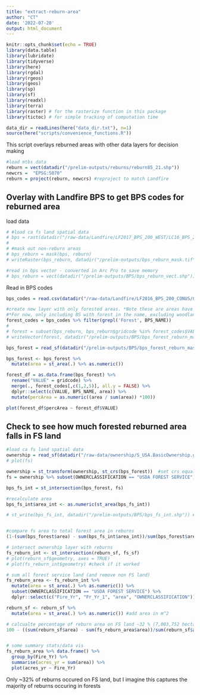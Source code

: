 ```yaml
---
title: "extract-reburn-area"
author: "CT"
date: '2022-07-20'
output: html_document
---
```



```r
knitr::opts_chunk$set(echo = TRUE)
library(data.table)
library(lubridate)
library(tidyverse)
library(here)
library(rgdal)
library(rgeos)
library(geos)
library(sp)
library(sf)
library(readxl)
library(terra)
library(raster) # for the rasterize function in this package
library(tictoc) # for simple tracking of computation time

data_dir = readLines(here("data_dir.txt"), n=1)
source(here("scripts/convenience_functions.R"))

```



This script overlays reburned areas with other data layers for decision making

```r
#load mtbs data
reburn = vect(datadir("/prelim-outputs/reburns/reburn85_21.shp")) 
newcrs =  "EPSG:5070"  
reburn = project(reburn, newcrs) #reproject to match Landfire
```

## Overlay with Landfire BPS to get BPS codes for reburned area

load data
```r
# #load ca fs land spatial data
# bps = rast(datadir("/raw-data/Landfire/LF2017_BPS_200_WEST/LC16_BPS_200_West.tif")) 
# 
# #mask out non-reburn areas
# bps_reburn = mask(bps, reburn)
# writeRaster(bps_reburn, datadir("/prelim-outputs/bps_reburn_mask.tif")) #save a read back in because masking took so long

#read in bps vector - converted in Arc Pro to save memory
# bps_reburn = vect(datadir("/prelim-outputs/BPS/bps_reburn_vect.shp")) 
```

Read in BPS codes
```r
bps_codes = read.csv(datadir("/raw-data/Landfire/LF2016_BPS_200_CONUS/CSV_Data/LF16_BPS_200.csv"))

#create new layer with only forested areas. *Note these are areas have the potential to be forested so not necessarily representative of forest at the time of fire
#*For now, only including BS with forest in the name, excluding woodlands
forest_codes = bps_codes %>% filter(grepl('Forest', BPS_NAME))
# 
# forest = subset(bps_reburn, bps_reburn$gridcode %in% forest_codes$VALUE)
# writeVector(forest, datadir("/prelim-outputs/BPS/bps_forest_reburn_mask.shp")) #save a read back in because reading in the entire shp file took so long
```

```r
bps_forest = read_sf(datadir("/prelim-outputs/BPS/bps_forest_reburn_mask.shp")) #read_sf is faster than st_read

bps_forest <- bps_forest %>% 
  mutate(area = st_area(.) %>% as.numeric())

forest_df = as.data.frame(bps_forest) %>% 
  rename("VALUE" = gridcode) %>% 
  merge(., forest_codes[,c(1,2,5)], all.y = FALSE) %>% 
  dplyr::select(c(VALUE, BPS_NAME, area)) %>%
  mutate(percArea = as.numeric((area / sum(area)) *100))

plot(forest_df$percArea ~ forest_df$VALUE)

```
## Check to see how much forested reburned area falls in FS land

```r
#load ca fs land spatial data
ownership = read_sf(datadir("/raw-data/ownership/S_USA.BasicOwnership.gdb"), "BasicOwnership") 
# plot(fs)

ownership = st_transform(ownership, st_crs(bps_forest))  #set crs equal to bps layer
fs = ownership %>% subset(OWNERCLASSIFICATION == "USDA FOREST SERVICE")

bps_fs_int = st_intersection(bps_forest, fs)

#recalculate area
bps_fs_int$area_int <- as.numeric(st_area(bps_fs_int))

# st_write(bps_fs_int, datadir("/prelim-outputs/BPS/bps_fs_int.shp")) # Writing this doesn't work? "Value 121340700 of field Shap_Ar of feature 3 not successfully written"


#compare fs area to total forest area in reburns
(1-(sum(bps_forest$area) - sum(bps_fs_int$area_int))/sum(bps_forest$area))*100 #81.42% of forested reburned area is in NF land
```


```r
# intersect ownership layer with reburns
fs_reburn_int <- st_intersection(reburn_sf, fs_sf)
# plot(reburn_sf$geometry, axes = TRUE)
# plot(fs_reburn_int$geometry) #check if it worked

# sum all forest service land (and remove non FS land)
fs_reburn_area <- fs_reburn_int %>% 
  mutate(area = st_area(.) %>% as.numeric()) %>%
  subset(OWNERCLASSIFICATION == "USDA FOREST SERVICE") %>%
  dplyr::select(c("Fire_Yr", "Fr_Yr_1", "area", "OWNERCLASSIFICATION"))

reburn_sf <- reburn_sf %>% 
  mutate(area = st_area(.) %>% as.numeric()) #add area in m^2

# calcualte percentage of reburn area on FS land ~32 % (7,003,752 hectares)
100 - ((sum(reburn_sf$area) - sum(fs_reburn_area$area))/sum(reburn_sf$area) * 100)


# some summary stats/data vis
fs_reburn_area %>% data.frame() %>%
  group_by(Fire_Yr) %>%
  summarise(acres_yr = sum(area)) %>%
  plot(acres_yr ~ Fire_Yr) 

```
Only ~32% of reburns occured on FS land, but I imagine this captures the majority of reburns occuring in forests





